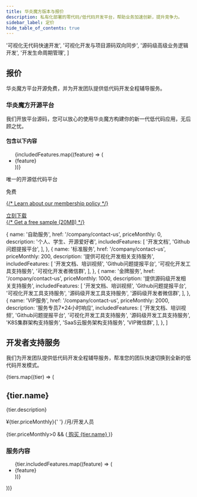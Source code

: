 ```yaml
---
title: 华炎魔方版本与报价
description: 私有化部署的零代码/低代码开发平台，帮助业务加速创新，提升竞争力。
sidebar_label: 定价
hide_table_of_contents: true
---
```




  '可视化无代码快速开发',
  '可视化开发与项目源码双向同步',
  '源码级高级业务逻辑开发',
  '开发生命周期管理',
]

<div className="bg-gray-100">
  <div className="pt-12 sm:pt-16 lg:pt-20">
    <div className="max-w-7xl mx-auto px-4 sm:px-6 lg:px-8">
      <div className="text-center">
        <h2 className="text-3xl font-extrabold text-gray-900 sm:text-4xl lg:text-5xl">报价</h2>
        <p className="mt-4 text-xl text-gray-600">
          华炎魔方平台开源免费，并为开发团队提供低代码开发全程辅导服务。
        </p>
      </div>
    </div>
  </div>
  <div className="mt-8 bg-white sm:mt-12">
    <div className="relative">
      <div className="absolute inset-0 h-1/2 bg-gray-100" />
      <div className="relative max-w-7xl mx-auto px-4 sm:px-6 lg:px-8">
        <div className="max-w-lg mx-auto rounded-lg shadow-lg overflow-hidden lg:max-w-none lg:flex">
          <div className="flex-1 bg-white px-6 py-8 lg:p-12">
            <h3 className="text-2xl font-extrabold text-gray-900 sm:text-3xl lg:text-4xl">华炎魔方开源平台</h3>
            <p className="mt-6 text-base text-gray-500">
              我们开放平台源码，您可以放心的使用华炎魔方构建你的新一代低代码应用，无后顾之忧。
            </p>
            <div className="mt-8">
              <div className="flex items-center">
                <h4 className="flex-shrink-0 pr-4 bg-white text-sm tracking-wider font-semibold uppercase text-blue-600">
                  包含以下内容
                </h4>
                <div className="flex-1 border-t-2 border-gray-200" />
              </div>
              <ul className="mt-8 space-y-5 lg:space-y-0 lg:grid lg:grid-cols-2 lg:gap-x-8 lg:gap-y-5">
                {includedFeatures.map((feature) => (
                  <li key={feature} className="flex items-start lg:col-span-1">
                    <div className="flex-shrink-0">
                      <CheckCircleIcon className="h-5 w-5 text-green-400" aria-hidden="true" />
                    </div>
                    <span className="ml-3 text-sm text-gray-700">{feature}</span>
                  </li>
                ))}
              </ul>
            </div>
          </div>
          <div className="py-8 px-6 text-center bg-gray-50 lg:flex-shrink-0 lg:flex lg:flex-col lg:justify-center lg:p-12">
            <p className="text-lg leading-6 font-medium text-gray-900">唯一的开源低代码平台</p>
            <div className="mt-4 flex items-center justify-center text-4xl font-extrabold text-gray-900">
              <span>免费</span>
              <span className="ml-3 text-xl font-medium text-gray-500"></span>
            </div>
            <p className="mt-4 text-sm">
              <a href="#" className="font-medium text-gray-500 underline">
                {/* Learn about our membership policy */}
              </a>
            </p>
            <div className="mt-6">
              <div className="rounded-md shadow">
                <a
                  href="/help/deploy/"
                  className="flex items-center justify-center px-5 py-3 border border-transparent text-base font-medium rounded-md text-white bg-gray-800 hover:bg-gray-900"
                >
                  立刻下载
                </a>
              </div>
            </div>
            <div className="mt-4 text-sm">
              <a href="#" className="font-medium text-gray-900">
                {/* Get a free sample <span className="font-normal text-gray-500">(20MB)</span> */}
              </a>
            </div>
          </div>
        </div>
      </div>
    </div>
  </div>
</div>

  {
    name: '自助服务',
    href: '/company/contact-us',
    priceMonthly: 0,
    description: '个人、学生、开源爱好者',
    includedFeatures: [
      '开发文档', 
      'Github问题提报平台', 
    ],
  },
  {
    name: '标准服务',
    href: '/company/contact-us',
    priceMonthly: 200,
    description: '提供可视化开发相关支持服务',
    includedFeatures: [
      '开发文档、培训视频', 
      'Github问题提报平台', 
      '可视化开发工具支持服务',
      '可视化开发者微信群',
    ],
  },
  {
    name: '金牌服务',
    href: '/company/contact-us',
    priceMonthly: 1000,
    description: '提供源码级开发相关支持服务',
    includedFeatures: [
      '开发文档、培训视频', 
      'Github问题提报平台', 
      '可视化开发工具支持服务',
      '源码级开发工具支持服务',
      '源码级开发者微信群',
    ],
  },
  {
    name: 'VIP服务',
    href: '/company/contact-us',
    priceMonthly: 2000,
    description: '服务专员7*24小时响应',
    includedFeatures: [
      '开发文档、培训视频', 
      'Github问题提报平台', 
      '可视化开发工具支持服务',
      '源码级开发工具支持服务',
      'K8S集群架构支持服务',
      'SaaS云服务架构支持服务',
      'VIP微信群',
    ],
  },
]

<div class="bg-white">
  <div className="max-w-7xl mx-auto py-24 px-4 sm:px-6 lg:px-8">
      <div className="text-left">
        <h2 className="text-2xl font-extrabold text-gray-900 sm:text-3xl lg:text-4xl">开发者支持服务</h2>
        <p className="mt-4 text-xl text-gray-600">
          我们为开发团队提供低代码开发全程辅导服务，帮准您的团队快速切换到全新的低代码开发模式。
        </p>
      </div>
      <div className="mt-8 space-y-4 sm:mt-12 sm:space-y-0 sm:grid sm:grid-cols-2 sm:gap-6 lg:max-w-4xl lg:mx-auto xl:max-w-none xl:mx-0 xl:grid-cols-4">
        {tiers.map((tier) => (
          <div key={tier.name} className="border border-gray-200 rounded-lg shadow-sm divide-y divide-gray-200">
            <div className="p-6">
              <h2 className="text-lg leading-6 font-medium text-gray-900">{tier.name}</h2>
              <p className="mt-4 text-sm text-gray-500">{tier.description}</p>
              <p className="mt-8">
                <span className="text-4xl font-extrabold text-gray-900">¥{tier.priceMonthly}</span>{' '}
                <span className="text-base font-medium text-gray-500">/月/开发人员</span>
              </p>
              {tier.priceMonthly>0 && (<a
                href={tier.href}
                target='blank'
                className="mt-8 block w-full bg-gray-800 border border-gray-800 rounded-md py-2 text-sm font-semibold text-white text-center hover:bg-gray-900"
              >
                购买 {tier.name}
              </a>)}
            </div>
            <div className="pt-6 pb-8 px-6">
              <h3 className="text-xs font-medium text-gray-900 tracking-wide uppercase">服务内容</h3>
              <ul className="mt-6 space-y-4">
                {tier.includedFeatures.map((feature) => (
                  <li key={feature} className="flex space-x-3">
                    <CheckIcon className="flex-shrink-0 h-5 w-5 text-green-500" aria-hidden="true" />
                    <span className="text-sm text-gray-500">{feature}</span>
                  </li>
                ))}
              </ul>
            </div>
          </div>
        ))}
      </div>
  </div>
</div>





